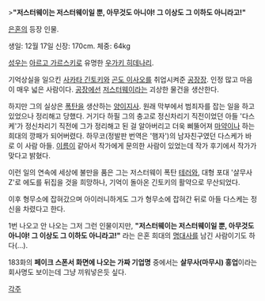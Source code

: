 >'''"저스터웨이는 저스터웨이일 뿐, 아무것도 아니야! 그 이상도 그 이하도 아니라고!"'''


[[은혼]]의 등장 인물.

생일: 12월 17일
신장: 170cm.
체중: 64kg

[[성우]]는 [[아르고 가르스키]]로 유명한 [[우가키 히데나리]].

기억상실을 일으킨 [[사카타 긴토키]]와 [[곤도 이사오]]를 취업시켜준 [[공장장]]. 인정 많고 마음이 매우 넓은 사람이다. [[공장]]에선 [[저스터웨이]]라는 괴상한 물건을 생산한다.

하지만 그의 실상은 [[폭탄]]을 생산하는 [[양이지사]]. 원래 막부에서 범죄자를 잡는 일을 하고 있었으나 정리해고 당했다. 거기다 하필 그의 충고로 정신차리기 직전이었던 아들 '다스케'가 정신차리기 직전에 그가 정리해고 된 걸 알아버리고 더욱 삐뚤어져 [[마약]]이나 하는 희대의 깡패가 되어버렸다. 하무코(정발판 번역은 '햄자')의 남자친구였던 다스케가 바로 이 사람 아들. [[이름]]이 같아서 작가에게 문의한 사람이 있었는데 작가 후기에서 작가가 맞다고 밝혔다.

이런 일의 연속에 세상에 불만을 품은 그는 저스터웨이 폭탄 [[테러]]와, 대형 포대 '살무사 Z'로 에도를 뒤집을 것을 희망하나, 기억이 돌아온 긴토키의 활약으로 무산되었다.

이후 형무소에 잡혀갔으며 아이러니하게도 그가 형무소에 잡혀간 뒤로 아들 다스케는 정신을 차렸다고 한다.

1번 나오고 안 나오는 그저 그런 인물이지만, '''"저스터웨이는 저스터웨이일 뿐, 아무것도 아니야! 그 이상도 그 이하도 아니라고!"''' 라는 은혼 희대의 [[명대사]]를 남긴 사람이기도 하다(…).

183화의 '''페이크 스폰서 화면에 나오는 가짜 기업명''' 중에서는 '''살무사(마무시) 흥업'''이라는 회사명도 보이는데 그냥 끼워넣은듯 싶다.

[[각주]]
